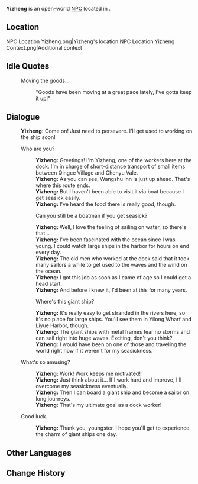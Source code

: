 {{Meta
<!-- Remove this template after adding the missing info -->
|missing_NPC_profile  = yes
}}
{{Character Infobox
|type             = Open-World NPC
|image            = NPC Yizheng.png
|realname         = <!-- Optional, if different from in-game name -->
|deceased         = <!-- Past (for deceased prior to events of the game) or free response -->
|region           = Liyue
|location         = Liyue
|affiliation      = 
|title            = 

|ancestry         = <!-- Clan/family -->
|father           = 
|mother           = 
|spouse           = 
|sibling          = 
|child            = 
|relative         = 

|voiceEN          = 
|voiceCN          = 
|voiceJP          = 
|voiceKR          = 
|dialoguereward   = 
}}
'''Yizheng''' is an open-world [[NPC]] located in {{Location|Chenyu Vale}}.
<!-- Following a certain dialogue branch for the first time gives the player AMOUNT_AS_WORD [[Item]]. -->

==Location==
<gallery>
NPC Location Yizheng.png|Yizheng's location
NPC Location Yizheng Context.png|Additional context
</gallery>
<!--
==Profile==
Detailed story/lore information goes here.
''(To be added.)''

===Appearance===
Keep appearance section short and concise. Limit to 2 paragraphs with 3-4 sentences each.
''(To be added.)''

==Quests and Events==
{{Quests and Events}}
-->
==Idle Quotes==
{{Dialogue Start}}
: {{DIcon|Idle}} Moving the goods...
:: {{A|VO Yizheng 01.ogg}} "Goods have been moving at a great pace lately, I've gotta keep it up!"
{{Dialogue End}}

==Dialogue==
{{Dialogue Start}}
:'''Yizheng:''' Come on! Just need to persevere. I'll get used to working on the ship soon!
:{{DIcon}} Who are you?
::'''Yizheng:''' Greetings! I'm Yizheng, one of the workers here at the dock. I'm in charge of short-distance transport of small items between Qingce Village and Chenyu Vale.
::'''Yizheng:''' As you can see, Wangshu Inn is just up ahead. That's where this route ends.
::'''Yizheng:''' But I haven't been able to visit it via boat because I get seasick easily.
::'''Yizheng:''' I've heard the food there is really good, though.
::{{DIcon}} Can you still be a boatman if you get seasick?
::'''Yizheng:''' Well, I love the feeling of sailing on water, so there's that...
::'''Yizheng:''' I've been fascinated with the ocean since I was young. I could watch large ships in the harbor for hours on end every day.
::'''Yizheng:''' The old men who worked at the dock said that it took many sailors a while to get used to the waves and the wind on the ocean.
::'''Yizheng:''' I got this job as soon as I came of age so I could get a head start.
::'''Yizheng:''' And before I knew it, I'd been at this for many years.
::{{DIcon}} Where's this giant ship?
::'''Yizheng:''' It's really easy to get stranded in the rivers here, so it's no place for large ships. You'll see them in Yilong Wharf and Liyue Harbor, though.
::'''Yizheng:''' The giant ships with metal frames fear no storms and can sail right into huge waves. Exciting, don't you think?
::'''Yizheng:''' I would have been on one of those and traveling the world right now if it weren't for my seasickness.
:{{DIcon}} What's so amusing?
::'''Yizheng:''' Work! Work keeps me motivated!
::'''Yizheng:''' Just think about it... If I work hard and improve, I'll overcome my seasickness eventually.
::'''Yizheng:''' Then I can board a giant ship and become a sailor on long journeys.
::'''Yizheng:''' That's my ultimate goal as a dock worker!
:{{DIcon}} Good luck.
::'''Yizheng:''' Thank you, youngster. I hope you'll get to experience the charm of giant ships one day.
{{Dialogue End}}
<!--
==Event Dialogue==
===Event Name===
{{Dialogue Start}}
:'''Yizheng:'''
{{Dialogue End}}
-->
==Other Languages==
{{Other Languages|default_hidden=1
|en      = Yizheng
|zhs     = 仪正
|zhs_rm  = Yízhèng
|zht     = 儀正
|zht_rm  = Yízhèng
|ja      = 儀正
|ja_rm   = Gishou{{Assumed}}
|ko      = {{tt|의정|儀正}}
|es      = Yizheng
|fr      = Yizheng
|ru      = И Чжэн
|th      = Yizheng
|vi      = Yizheng
|de      = Yizheng
|id      = Yizheng
|pt      = Yizheng
|tr      = Yizheng
|it      = Yizheng
}}

==Change History==
{{Change History|4.4}}
<!--
==References==
{{Reflist}}
-->